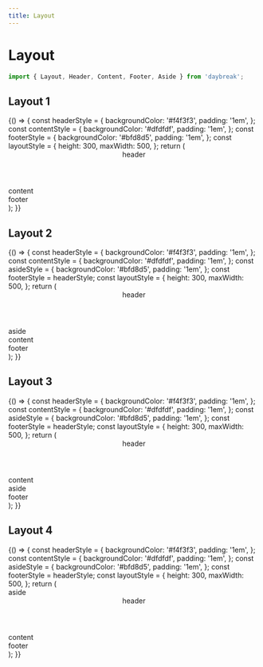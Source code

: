 ```yaml
---
title: Layout
---
```



# Layout

```javascript
import { Layout, Header, Content, Footer, Aside } from 'daybreak';
```

## Layout 1

<Playground>
  {() => {
    const headerStyle = {
      backgroundColor: '#f4f3f3',
      padding: '1em',
    };
    const contentStyle = {
      backgroundColor: '#dfdfdf',
      padding: '1em',
    };
    const footerStyle = {
      backgroundColor: '#bfd8d5',
      padding: '1em',
    };
    const layoutStyle = {
      height: 300,
      maxWidth: 500,
    };
    return (
      <Layout style={layoutStyle}>
        <Header style={headerStyle}>header</Header>
        <Content style={contentStyle}>content</Content>
        <Footer style={footerStyle}>footer</Footer>
      </Layout>
    );
  }}
</Playground>

## Layout 2

<Playground>
  {() => {
    const headerStyle = {
      backgroundColor: '#f4f3f3',
      padding: '1em',
    };
    const contentStyle = {
      backgroundColor: '#dfdfdf',
      padding: '1em',
    };
    const asideStyle = {
      backgroundColor: '#bfd8d5',
      padding: '1em',
    };
    const footerStyle = headerStyle;
    const layoutStyle = {
      height: 300,
      maxWidth: 500,
    };
    return (
      <Layout style={layoutStyle}>
        <Header style={headerStyle}>header</Header>
        <Layout>
          <Aside style={asideStyle}>aside</Aside>
          <Content style={contentStyle}>content</Content>
        </Layout>
        <Footer style={footerStyle}>footer</Footer>
      </Layout>
    );
  }}
</Playground>

## Layout 3

<Playground>
  {() => {
    const headerStyle = {
      backgroundColor: '#f4f3f3',
      padding: '1em',
    };
    const contentStyle = {
      backgroundColor: '#dfdfdf',
      padding: '1em',
    };
    const asideStyle = {
      backgroundColor: '#bfd8d5',
      padding: '1em',
    };
    const footerStyle = headerStyle;
    const layoutStyle = {
      height: 300,
      maxWidth: 500,
    };
    return (
      <Layout style={layoutStyle}>
        <Header style={headerStyle}>header</Header>
        <Layout>
          <Content style={contentStyle}>content</Content>
          <Aside style={asideStyle}>aside</Aside>
        </Layout>
        <Footer style={footerStyle}>footer</Footer>
      </Layout>
    );
  }}
</Playground>

## Layout 4

<Playground>
  {() => {
    const headerStyle = {
      backgroundColor: '#f4f3f3',
      padding: '1em',
    };
    const contentStyle = {
      backgroundColor: '#dfdfdf',
      padding: '1em',
    };
    const asideStyle = {
      backgroundColor: '#bfd8d5',
      padding: '1em',
    };
    const footerStyle = headerStyle;
    const layoutStyle = {
      height: 300,
      maxWidth: 500,
    };
    return (
      <Layout style={layoutStyle}>
        <Aside style={asideStyle}>aside</Aside>
        <Layout>
          <Header style={headerStyle}>header</Header>
          <Content style={contentStyle}>content</Content>
          <Footer style={footerStyle}>footer</Footer>
        </Layout>
      </Layout>
    );
  }}
</Playground>
